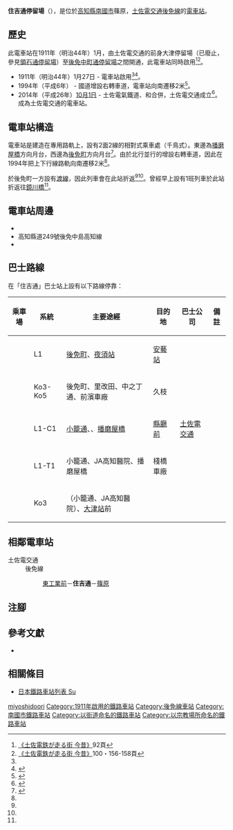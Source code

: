 {{Infobox station
|公司色 = #3399cc
|站名 = 住吉通
|圖片 = Sumiyoshi-dori-tramstop.jpg
|圖片說明 = 播磨屋橋方向月台
|日文原名 = 住吉通
|平假名 = すみよしどおり
|羅馬拼音 = Sumiyoshi dori
|副站名 = 
|所在地 = {{JPN}}[[高知縣|高知縣]][[南國市|南國市]]篠原
|座標 = {{coord|33|34|35.8|N|133|38|10.14|E|type:railwaystation_region:JP-24|display=inline,title}}
|車站構造 = [[地面車站|地面車站]]
|月台配置 = 2面2線
|啟用年月日 = 1911年（明治44年）1月27日
|廢站年月日 = 
|乘客人數 = 
|上下車人次 = 
|統計年度 = 
|轉車 = 
|全寬備註 = 
|adjacent = {{Adjacent stations|system=土佐電交通|line=後免線|left=東工業前|right=篠原|note-left=0.2km|note-mid=距離[[後免町站|後免町]]1.4km|note-right=0.4km}}
}}
'''住吉通停留場'''（{{jpn|j=住吉通停留場|hg=すみよしどおりていりゅうじょう|rm=Sumiyoshi dori teiryūjō|f=y}}），是位於[[高知縣|高知縣]][[南國市|南國市]]篠原，[[土佐電交通|土佐電交通]][[後免線|後免線]]的[[電車站|電車站]]。

== 歷史 ==
此電車站在1911年（明治44年）1月，由土佐電交通的前身{{Translink|ja|土佐電気鉄道|土佐電氣鐵道}}大津停留場（已廢止，參見[[領石通停留場|領石通停留場]]）至[[後免中町停留場|後免中町通停留場]]之間開通，此電車站同時啟用<ref name=konjaku>[[#konjaku|《土佐電鉄が走る街 今昔》]]92頁</ref><ref name=konjaku2>[[#konjaku|《土佐電鉄が走る街 今昔》]]100・156-158頁</ref>。
* 1911年（明治44年）1月27日 - {{Translink|ja|土佐電気鉄道|土佐電氣鐵道}}電車站啟用<ref name=konjaku2/><ref>{{Cite book|author=[[今尾惠介|今尾惠介]]（監修） |title={{Translink|ja|日本鉄道旅行地図帳|日本鐵道旅行地圖帳}} |publisher=[[新潮社|新潮社]] |volume=11 中国四国 |year=2009 |isbn=978-4-10-790029-6 |page=61|language=ja}}</ref>。
* 1994年（平成6年） - 國道增設右轉車道，電車站向南遷移2米<ref name=romen>{{Cite book|title=路面電車はゆく 高知 |year=1998 |publisher={{Translink|ja|高知新聞社}} |isbn=4-87503-268-4 |page=82|language=ja}}</ref>。
* 2014年（平成26年）[[10月1日|10月1日]] - 土佐電氣鐵道、{{Translink|ja|高知県交通|高知縣交通}}和{{Translink|ja|土佐電ドリームサービス|土佐電Dream Service}}合併，土佐電交通成立<ref>{{Cite news |title=とさでん交通：「再出発」 「便利な市民の足に」高知で設立式 新デザインの車両披露 |newspaper=[[毎日新聞|毎日新聞]] |date=2014-10-02 |author=上野宏人 |publisher=毎日新聞社|language=ja}}</ref>。成為土佐電交通的電車站。

== 電車站構造 ==
電車站是建造在專用路軌上，設有2面2線的相對式乘車處（千鳥式）。東邊為[[播磨屋橋停留場|播磨屋橋]]方向月台，西邊為[[後免町站|後免町]]方向月台<ref name=line>{{Cite book|author=川島令三 |authorlink=川島令三 |title=四国・九州ライン 全線・全駅・全配線 |year=2013 |publisher=[[講談社|講談社]] |series=【図説】 日本の鉄道 |isbn=978-4-06-295161-6 |volume=第2巻 四国西部エリア |pages=34・90頁|language=ja}}</ref>。由於北行並行的{{Translink|ja|国道195号|國道195號}}增設右轉車道，因此在1994年把上下行線路軌向南遷移2米<ref name=romen/>。

於後免町一方設有[[渡線|渡線]]，因此列車會在此站折返<ref name=konjaku/><ref name=line/>。曾經早上設有1班列車於此站折返往[[鏡川橋停留場|鏡川橋]]<ref name=konjaku/>。

== 電車站周邊 ==
* {{Translink|ja|国道195号|國道195號}}
* 高知縣道249號後免中島高知線
* {{Translink|ja|長尾鶏センター|長尾雞中心}}

== 巴士路線 ==
在「住吉通」巴士站上設有以下路線停靠：
{| class="wikitable"
!乘車場!!系統!!主要途經!!目的地!!巴士公司!!備註
|-
|rowspan="2"| ||L1||[[後免町站|後免町]]、[[夜須站|夜須站]]||[[安藝站|安藝站]]||rowspan="5"|[[土佐電交通|土佐電交通]]||
|-
|Ko3-Ko5||後免町、里改田、中之丁通、前濱車廠||久枝||
|-
|rowspan="3"| ||L1-C1||[[小籠通停留場|小籠通]]、{{Translink|ja|JA高知病院|JA高知醫院}}、[[播磨屋橋停留場|播磨屋橋]]||[[縣廳前停留場_(高知縣)|縣廳前]]||
|-
|L1-T1||小籠通、JA高知醫院、播磨屋橋||棧橋車廠||
|-
|Ko3||（小籠通、JA高知醫院）、[[土佐大津站|大津站]]前||{{Translink|ja|高知大學醫學部附屬醫院|高知大學醫學部附屬醫院|醫大醫院}}||
|}

== 相鄰電車站 ==
; 土佐電交通
: 後免線
:: [[東工業前停留場|東工業前]]－'''住吉通'''－[[篠原停留場|篠原]]
== 注腳 ==
{{Reflist}}
== 參考文獻 ==
* {{Cite book|author=土佐電鉄の電車とまちを愛する会 |title=土佐電鉄が走る街 今昔 |year=2006 |publisher=[[JTB出版|JTB出版]] |series=JTB Can Books |isbn=4-533-06411-6|language=ja |ref=konjaku}}
== 相關條目 ==
{{Commonscat|Sumiyoshidori Station}}
* [[日本鐵路車站列表_Su|日本鐵路車站列表 Su]]
{{後免線}}
{{DEFAULTSORT:Sumiyoshi-dori}}
[[Category:日本鐵路車站_Su|miyoshidoori]]
[[Category:1911年啟用的鐵路車站|Category:1911年啟用的鐵路車站]]
[[Category:後免線車站|Category:後免線車站]]
[[Category:南國市鐵路車站|Category:南國市鐵路車站]]
[[Category:以街道命名的鐵路車站|Category:以街道命名的鐵路車站]]
[[Category:以宗教場所命名的鐵路車站|Category:以宗教場所命名的鐵路車站]]